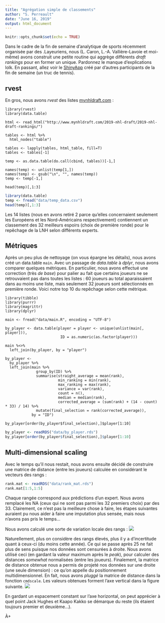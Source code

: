 ```yaml
---
title: "Agrégation simple de classements"
author: "S. Perreault"
date: "June 16, 2019"
output: html_document
---
```


```r
knitr::opts_chunk$set(echo = TRUE)
```

Dans le cadre de la fin de semaine d'analytique de sports récemment organisée par des .Layeuriens, nous (L. Caron, L.-A. Vallière-Lavoie et moi-même) avons construit une petite routine qui aggrège différents *draft rankings* pour en former un unique.
Pardonnez le manque d'explications lolk.
En passant, allez voir le [ShinyApp](https://stecaron.shinyapps.io/shiny-app/) créé par d'autres participants de la fin de semaine (un truc de tennis).

## rvest
En gros, nous avons *rvest* des listes [mynhldraft.com](http://www.mynhldraft.com/2019-nhl-draft/2019-nhl-draft-rankings/) :
```
library(rvest)
library(data.table)

html <- read_html("http://www.mynhldraft.com/2019-nhl-draft/2019-nhl-draft-rankings/")

tables <- html %>%
  html_nodes("table")

tables <- lapply(tables, html_table, fill=T)
tables <- tables[-1]

temp <- as.data.table(do.call(cbind, tables))[-1,]

names(temp) <- unlist(temp[1,])
names(temp) <- gsub("\n", "", names(temp))
temp <- temp[-1,]

head(temp)[,1:3]
```

```r
library(data.table)
temp <- fread("data/temp_data.csv")
head(temp)[,1:3]
```
Les 14 listes (nous en avons retiré 2 parce qu'elles concernaient seulement les Européens et les Nord-Américains respectivement) contiennent un classement des 32 meilleurs espoirs (choix de première ronde) pour le repêchage de la LNH selon différents experts.

## Métriques
Après un peu plus de nettoyage (on vous épargne les détails), nous avons créé un data.table `main`.
Avec un passage de *data.table* à *dplyr*, nous avons comparer quelques métriques.
En particulier, nous avons effectué une correction (très *de base*) pour palier au fait que certains joueurs ne se retrouvaient pas dans toutes les listes : 60 joueurs au total aparaissaient dans au moins une liste, mais seulement 32 joueurs sont sélectionnés en première ronde.
Voici notre top 10 du repêchage selon cette métrique.
```
library(tibble)
library(purrr)
library(magrittr)
library(dplyr)

main <- fread("data/main.R", encoding = "UTF-8")

by_player <- data.table(player = player <- unique(unlist(main[, player])),
                         ID = as.numeric(as.factor(player)))

main %<>%
  left_join(by_player, by = "player")

by_player <-
  by_player %>%
  left_join(main %>%
              group_by(ID) %>%
              summarise(straight_average = mean(rank),
                        min_ranking = min(rank),
                        max_ranking = max(rank),
                        variance = var(rank),
                        count = n(),
                        median = median(rank),
                        corrected_average = (sum(rank) + (14 - count) * 33) / 14) %>%
              mutate(final_selection = rank(corrected_average)),
            by = "ID")

by_player[order(by_player$final_selection),]$player[1:10]
```

```r
by_player <- readRDS("data/by_player.rds")
by_player[order(by_player$final_selection),]$player[1:10]
```

## Multi-dimensional scaling

Avec le temps qu'il nous restait, nous avons ensuite décidé de construire une matrice de distance (entre les joueurs) calculée en considérant le vecteurs des rangs :
```r
rank.mat <- readRDS("data/rank_mat.rds")
rank.mat[1:5,1:5]
```
Chaque rangée correspond aux prédictions d'un expert.
Nous avons remplacé les NA (ceux qui ne sont pas parmi les 32 premiers choix) par des 33.
Clairement, ce n'est pas la meilleure chose à faire, les étapes suivantes auraient pu nous aider à faire une imputation plus sensée, mais nous n'avons pas pris le temps...

Nous avons calculé une sorte de variation locale des rangs :
![](canard.png)

Naturellement, plus on considère des rangs élevés, plus il y a d'incertitude quant à ceux-ci (du moins cette année).
Ce qui se passe après 25 ne fait plus de sens puisque nos données sont censurées à droite.
Nous avons utilisé ceci (en gardant la valeur maximum après le *peak*), pour calculer des distances *somewhat* normalisées (entre les joueurs). 
Finalement, la matrice de distance obtenue nous a permis de projeté nos données sur une droite (une seule dimension) : ce qu'on appelle du positionnement multidimensionnel.
En fait, nous avons *pluggé* la matrice de distance dans la fonction `cmdscale`.
Les valeurs obtenues forment l'axe vertical dans la figure suivante.
![](draft-normalized.png)

En gardant un espacement constant sur l'axe horizontal, on peut apprécier à quel point Jack Hughes et Kaapo Kakko se démarque du reste (ils étaient toujours premier et deuxième...).


À+